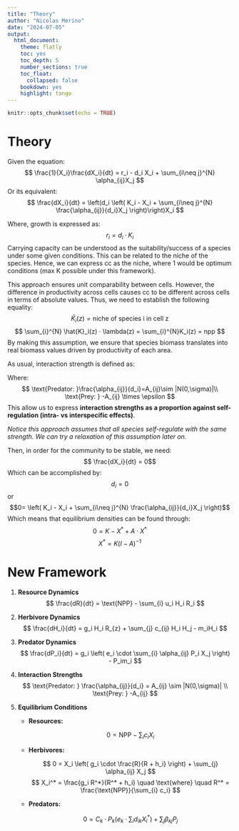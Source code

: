 ```yaml
---
title: "Theory"
author: "Nicolas Merino"
date: "2024-07-05"
output:
  html_document:
    theme: flatly
    toc: yes
    toc_depth: 5
    number_sections: true
    toc_float: 
      collapsed: false
    bookdown: yes
    highlight: tango
---
```


```r
knitr::opts_chunk$set(echo = TRUE)
```

# Theory
Given the equation:
$$ \frac{1}{X_i}\frac{dX_i}{dt} = r_i - d_i X_i + \sum_{i\neq j}^{N} \alpha_{ij}X_j $$
Or its equivalent:
$$  \frac{dX_i}{dt} = \left(d_i \left( K_i - X_i + \sum_{i\neq j}^{N} \frac{\alpha_{ij}}{d_i}X_j \right)\right)X_i $$

Where, growth is expressed as:
$$ r_i = d_i·K_i $$
Carrying capacity can be understood as the suitability/success of a species under some given conditions. This can be related to the niche of the species. Hence, we can express cc as the niche, where 1 would be optimum conditions (max K possible under this framework).

This approach ensures unit comparability between cells. However, the difference in productivity across cells causes cc to be different across cells in terms of absolute values. Thus, we need to establish the following equality:
$$ \hat{K}_i(z) = \text{niche of species i in cell z} $$
$$  \sum_{i}^{N} \hat{K}_i(z) · \lambda(z) = \sum_{i}^{N}K_i(z) = npp $$
By making this assumption, we ensure that species biomass translates into real biomass values driven by productivity of each area.

As usual, interaction strength is defined as:

Where:
$$ \text{Predator: }\frac{\alpha_{ij}}{d_i}=A_{ij}\sim |N(0,\sigma)|\\ \text{Prey: } -A_{ij} \times \epsilon $$
This allow us to express **interaction strengths as a proportion against self-regulation (intra- vs interspecific effects)**.

*Notice this approach assumes that all species self-regulate with the same strength. We can try a relaxation of this assumption later on.*

Then, in order for the community to be stable, we need:
$$ \frac{dX_i}{dt} = 0$$
Which can be accomplished by:
$$d_i = 0$$ 
or
$$0= \left( K_i - X_i + \sum_{i\neq j}^{N} \frac{\alpha_{ij}}{d_i}X_j \right)$$
Which means that equilibrium densities can be found through:
$$0=K-X^*+A·X^*$$
$$X^*=K(I-A)^{-1}$$

# New Framework

1. **Resource Dynamics**
   $$
   \frac{dR}{dt} = \text{NPP} - \sum_{i} u_i H_i R_i
   $$

2. **Herbivore Dynamics**
  $$ \frac{dH_i}{dt} = g_i H_i R_{z} + \sum_{j} c_{ij} H_i H_j - m_iH_i $$
3. **Predator Dynamics**
   $$   \frac{dP_i}{dt} = g_i \left( e_i \cdot \sum_{i} \alpha_{ij} P_i X_j \right) - P_im_i  $$

4. **Interaction Strengths**
   $$   \text{Predator: } \frac{\alpha_{ij}}{d_i} = A_{ij} \sim |N(0,\sigma)| \\   \text{Prey: } -A_{ij} $$

5. **Equilibrium Conditions**
   - **Resources:**
     
     $$ 0 = \text{NPP} - \sum_{i} c_i X_i $$
     
   - **Herbivores:**
     
     $$ 0 = X_i \left( g_i \cdot \frac{R}{R + h_i} \right) + \sum_{j} \alpha_{ij} X_j $$
     $$ X_i^* = \frac{g_i R^*}{R^* + h_i} \quad \text{where} \quad R^* = \frac{\text{NPP}}{\sum_{i} c_i} $$
   
   - **Predators:**
     
     $$ 0 = C_k \cdot P_k \left( e_k \cdot \sum_{i} d_{ik} X_i^* \right) + \sum_{j} \beta_{kj} P_j $$
